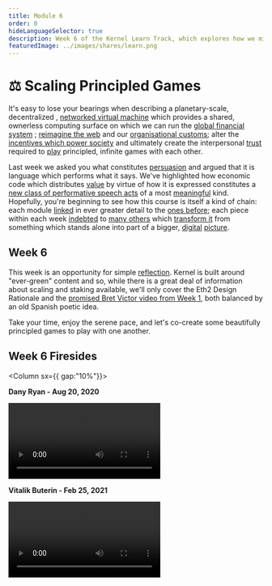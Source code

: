 ```yaml
---
title: Module 6
order: 0
hideLanguageSelector: true
description: Week 6 of the Kernel Learn Track, which explores how we might scale censorship resistant technologies across the globe and how we can learn to play principled, infinite games with one another.
featuredImage: ../images/shares/learn.png
---
```


# ⚖️ Scaling Principled Games

It's easy to lose your bearings when describing a planetary-scale, decentralized
, [networked virtual machine](/learn-module-1/) which provides a shared, ownerless computing 
surface on which we can run the [global financial system](/learn-module-2/)
; [reimagine the web](/learn-module-3) and our [organisational customs](/learn-module-4); alter 
the [incentives which power society](/learn-module-5) and ultimately create the 
interpersonal [trust](/learn-module-0/trust) required to [play](/learn-module-0/play-of-pattern) 
principled, infinite games with each other.

Last week we asked you what constitutes [persuasion](/learn-module-5/incentives/#persuasion) 
and argued that it is language which performs what it says. We've highlighted how economic 
code which distributes [value](/learn-module-1/value/) by virtue of how it is expressed 
constitutes a [new class of performative speech acts](/learn-module-4/self-enquiry/#identity-we-can-live-with) 
of a most [meaningful](/learn-module-1/meaning/) kind. Hopefully, you're beginning to see how 
this course is itself a kind of chain: each module [linked](/learn-module-3/lock-it-open/#the-path-forward) 
in ever greater detail to the [ones before](/learn-module-3/time/); each piece within each 
week [indebted](/learn/module-2/debt/) to [many others](/learn-module-4/the-garden) 
which [transform it](/learn-module-3/remember/) from something which stands alone into part of 
a bigger, [digital](/learn-module-4/art/) [picture](/learn-module-0/purpose/).

## Week 6

This week is an opportunity for simple [reflection](/learn-module-3/humility/). Kernel is 
built around "ever-green" content and so, while there is a great deal of information about 
scaling and staking <Link to="https://hackmd.io/@benjaminion/eth2_news" >available</Link>, 
we'll only cover the Eth2 Design Rationale and 
the [promised Bret Victor video from Week 1](/learn-module-1/joyful-subversion/#experiment-with-format), 
both balanced by an old Spanish poetic idea. 

Take your time, enjoy the serene pace, and let's co-create some beautifully principled games to 
play with one another.

## Week 6 Firesides

<Column sx={{ gap:"10%"}}>

<Box>

**Dany Ryan - Aug 20, 2020**

<Video src="https://www.youtube.com/embed/0WeQ7c-RbwM?start=1007" />

</Box>

<Box>

**Vitalik Buterin - Feb 25, 2021**

<Video src="https://www.youtube.com/embed/xpKEVtjBNYg" />

</Box>

</Column>